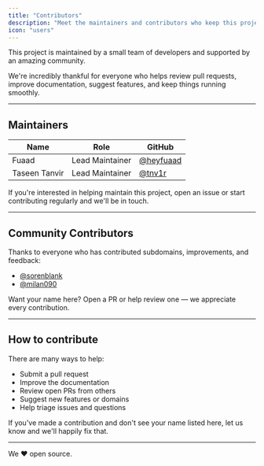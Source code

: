 ```yaml
---
title: "Contributors"
description: "Meet the maintainers and contributors who keep this project running."
icon: "users"
---
```


This project is maintained by a small team of developers and supported by an amazing community.

We're incredibly thankful for everyone who helps review pull requests, improve documentation, suggest features, and keep things running smoothly.

---

## Maintainers

| Name | Role | GitHub |
|------|------|--------|
| Fuaad | Lead Maintainer | [@heyfuaad](https://github.com/heyfuaad) |
| Taseen Tanvir | Lead Maintainer | [@tnv1r](https://github.com/tnv1r) |

If you're interested in helping maintain this project, open an issue or start contributing regularly and we'll be in touch.

---

## Community Contributors

Thanks to everyone who has contributed subdomains, improvements, and feedback:

- [@sorenblank](https://github.com/sorenblank)
- [@milan090](https://github.com/milan090)

Want your name here? Open a PR or help review one — we appreciate every contribution.

---

## How to contribute

There are many ways to help:

- Submit a pull request
- Improve the documentation
- Review open PRs from others
- Suggest new features or domains
- Help triage issues and questions

If you've made a contribution and don't see your name listed here, let us know and we'll happily fix that.

---

We ❤️ open source.
